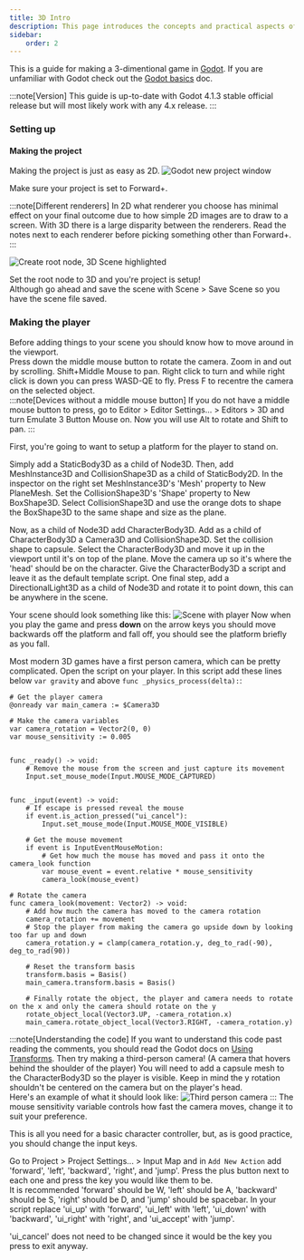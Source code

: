 ```yaml
---
title: 3D Intro
description: This page introduces the concepts and practical aspects of making a 3D game in Godot 
sidebar:
    order: 2
---
```


This is a guide for making a 3-dimentional game in [Godot](https://godotengine.org/). If you are unfamiliar with Godot check out the [Godot basics](../basics) doc.

:::note[Version]
This guide is up-to-date with Godot 4.1.3 stable official release but will most likely work with any 4.x release.
:::

### Setting up

#### Making the project

Making the project is just as easy as 2D.
![Godot new project window](../../../../../assets/godot/3D/NewProject.png)

Make sure your project is set to Forward+. 

:::note[Different renderers]
In 2D what renderer you choose has minimal effect on your final outcome due to how simple 2D images are to draw to a screen. With 3D there is a large disparity between the renderers. Read the notes next to each renderer before picking something other than Forward+.
:::

![Create root node, 3D Scene highlighted](../../../../../assets/godot/3D/CreateRootNode.png)

Set the root node to 3D and you're project is setup!  
Although go ahead and save the scene with Scene > Save Scene so you have the scene file saved.

### Making the player

Before adding things to your scene you should know how to move around in the viewport.  
Press down the middle mouse button to rotate the camera. Zoom in and out by scrolling. Shift+Middle Mouse to pan. Right click to turn and while right click is down you can press WASD-QE to fly. Press F to recentre the camera on the selected object.  
:::note[Devices without a middle mouse button]
If you do not have a middle mouse button to press, go to Editor > Editor Settings... > Editors > 3D and turn Emulate 3 Button Mouse on. Now you will use Alt to rotate and Shift to pan.
:::

First, you're going to want to setup a platform for the player to stand on.

Simply add a StaticBody3D as a child of Node3D.
Then, add MeshInstance3D and CollisionShape3D as a child of StaticBody2D.
In the inspector on the right set MeshInstance3D's 'Mesh' property to New PlaneMesh.
Set the CollisionShape3D's 'Shape' property to New BoxShape3D.
Select CollisionShape3D and use the orange dots to shape the BoxShape3D to the same shape and size as the plane. 

Now, as a child of Node3D add CharacterBody3D.
Add as a child of CharacterBody3D a Camera3D and CollisionShape3D.
Set the collision shape to capsule.
Select the CharacterBody3D and move it up in the viewport until it's on top of the plane.
Move the camera up so it's where the 'head' should be on the character.
Give the CharacterBody3D a script and leave it as the default template script.
One final step, add a DirectionalLight3D as a child of Node3D and rotate it to point down, this can be anywhere in the scene.

Your scene should look something like this:
![Scene with player](../../../../../assets/godot/3D/InitialScene.png)
Now when you play the game and press **down** on the arrow keys you should move backwards off the platform and fall off, you should see the platform briefly as you fall.

Most modern 3D games have a first person camera, which can be pretty complicated. Open the script on your player.
In this script add these lines below `var gravity` and above `func _physics_process(delta):`:
```gdscript
# Get the player camera
@onready var main_camera := $Camera3D

# Make the camera variables
var camera_rotation = Vector2(0, 0)
var mouse_sensitivity := 0.005


func _ready() -> void:
	# Remove the mouse from the screen and just capture its movement
	Input.set_mouse_mode(Input.MOUSE_MODE_CAPTURED)


func _input(event) -> void:
	# If escape is pressed reveal the mouse
	if event.is_action_pressed("ui_cancel"):
		Input.set_mouse_mode(Input.MOUSE_MODE_VISIBLE)
	
	# Get the mouse movement
	if event is InputEventMouseMotion:
		# Get how much the mouse has moved and pass it onto the camera_look function
		var mouse_event = event.relative * mouse_sensitivity
		camera_look(mouse_event)

# Rotate the camera
func camera_look(movement: Vector2) -> void:
	# Add how much the camera has moved to the camera rotation
	camera_rotation += movement 
	# Stop the player from making the camera go upside down by looking too far up and down
	camera_rotation.y = clamp(camera_rotation.y, deg_to_rad(-90), deg_to_rad(90)) 
	
	# Reset the transform basis
	transform.basis = Basis()
	main_camera.transform.basis = Basis()
	
	# Finally rotate the object, the player and camera needs to rotate on the x and only the camera should rotate on the y
	rotate_object_local(Vector3.UP, -camera_rotation.x)
	main_camera.rotate_object_local(Vector3.RIGHT, -camera_rotation.y)
```
:::note[Understanding the code]
If you want to understand this code past reading the comments, you should read the Godot docs on [Using Transforms](https://docs.godotengine.org/en/stable/tutorials/3d/using_transforms.html). Then try making a third-person camera! (A camera that hovers behind the shoulder of the player) You will need to add a capsule mesh to the CharacterBody3D so the player is visible. Keep in mind the y rotation shouldn't be centered on the camera but on the player's head.  
Here's an example of what it should look like:
![Third person camera](../../../../../assets/godot/3D/ThirdPersonCamera.gif)
:::
The mouse sensitivity variable controls how fast the camera moves, change it to suit your preference.

This is all you need for a basic character controller, but, as is good practice, you should change the input keys.

Go to Project > Project Settings... > Input Map and in `Add New Action` add 'forward', 'left', 'backward', 'right', and 'jump'.
Press the plus button next to each one and press the key you would like them to be.  
It is recommended 'forward' should be W, 'left' should be A, 'backward' should be S, 'right' should be D, and 'jump' should be spacebar.
In your script replace 'ui_up' with 'forward', 'ui_left' with 'left', 'ui_down' with 'backward', 'ui_right' with 'right', and 'ui_accept' with 'jump'.

'ui_cancel' does not need to be changed since it would be the key you press to exit anyway.